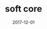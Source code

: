 ---
cover: "./IMG_5861COVER.jpg"
date: "2017-12-01"
title: "soft core"
areas:
  - Photography
  - Art
---